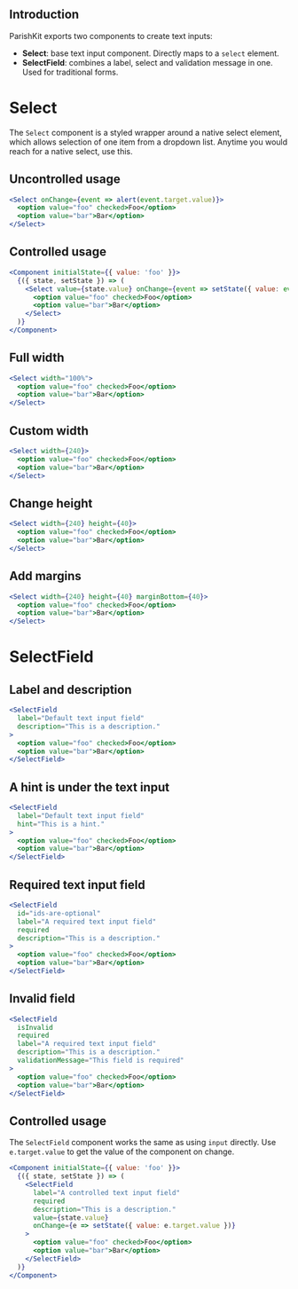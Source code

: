 
## Introduction

ParishKit exports two components to create text inputs:

* **Select**: base text input component. Directly maps to a `select` element.
* **SelectField**: combines a label, select and validation message in one. Used for traditional forms.

# Select

The `Select` component is a styled wrapper around a native select element,
which allows selection of one item from a dropdown list.
Anytime you would reach for a native select, use this.

## Uncontrolled usage

```jsx
<Select onChange={event => alert(event.target.value)}>
  <option value="foo" checked>Foo</option>
  <option value="bar">Bar</option>
</Select>
```

## Controlled usage

```jsx
<Component initialState={{ value: 'foo' }}>
  {({ state, setState }) => (
    <Select value={state.value} onChange={event => setState({ value: event.target.value })}>
      <option value="foo" checked>Foo</option>
      <option value="bar">Bar</option>
    </Select>
  )}
</Component>
```

## Full width

```jsx
<Select width="100%">
  <option value="foo" checked>Foo</option>
  <option value="bar">Bar</option>
</Select>
```

## Custom width

```jsx
<Select width={240}>
  <option value="foo" checked>Foo</option>
  <option value="bar">Bar</option>
</Select>
```

## Change height

```jsx
<Select width={240} height={40}>
  <option value="foo" checked>Foo</option>
  <option value="bar">Bar</option>
</Select>
```

## Add margins

```jsx
<Select width={240} height={40} marginBottom={40}>
  <option value="foo" checked>Foo</option>
  <option value="bar">Bar</option>
</Select>
```

<PropsTable of="Select" />


# SelectField

## Label and description

```jsx
<SelectField
  label="Default text input field"
  description="This is a description."
>
  <option value="foo" checked>Foo</option>
  <option value="bar">Bar</option>
</SelectField>
```

## A hint is under the text input

```jsx
<SelectField
  label="Default text input field"
  hint="This is a hint."
>
  <option value="foo" checked>Foo</option>
  <option value="bar">Bar</option>
</SelectField>
```

## Required text input field

```jsx
<SelectField
  id="ids-are-optional"
  label="A required text input field"
  required
  description="This is a description."
>
  <option value="foo" checked>Foo</option>
  <option value="bar">Bar</option>
</SelectField>
```

## Invalid field

```jsx
<SelectField
  isInvalid
  required
  label="A required text input field"
  description="This is a description."
  validationMessage="This field is required"
>
  <option value="foo" checked>Foo</option>
  <option value="bar">Bar</option>
</SelectField>
```

## Controlled usage

The `SelectField` component works the same as using `input` directly.
Use `e.target.value` to get the value of the component on change. 

```jsx
<Component initialState={{ value: 'foo' }}>
  {({ state, setState }) => (
    <SelectField
      label="A controlled text input field"
      required
      description="This is a description."
      value={state.value}
      onChange={e => setState({ value: e.target.value })}
    >
      <option value="foo" checked>Foo</option>
      <option value="bar">Bar</option>
    </SelectField>
  )}
</Component>
```

